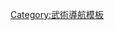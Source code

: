 {{Navbox
| name = 武術
| title = [[武術]]
| state = {{{state|autocollapse}}}
| listclass = hlist
| titlestyle = background:LightPurple
| groupstyle = background-color: LightPurple

| aboveclass = hlist
| above =
* {{link-en|武术列表|List of martial arts}}
* {{link-en|武术历史|History of martial arts}}
* {{link-en|武术时间线|Martial arts timeline}}
* {{link-en|硬与柔 (武术)|Hard and soft (martial arts)}}

| group1 = {{link-en|武术按发源地列表|List_of_martial_arts_by_regional_origin}}
| list1 =
* [[中国武术]]
* [[台灣特有拳種]]
* {{link-en|日本武术|Japanese martial arts}}
* {{link-en|朝鲜武术|Korean martial arts}}
* {{link-en|印度支那武术|Indochinese martial arts}}
* {{link-en|菲律宾武术|Filipino martial arts}}
* {{link-en|印度武术|Indian martial arts}}
* {{link-en|孟加拉武术|Bangladeshi martial arts}}
* {{link-en|俄罗斯武术|Russian martial arts}}
* [[歷史歐洲武術]]
* {{link-en|越南武术|Vietnamese martial arts}}

| group2 = {{link-en|徒手搏斗|Hand-to-hand combat}}
| list2 =
* [[脚法]]
* [[拳法]]
* {{link-en|Grappling hold}}
* {{link-en|Clinch fighting}}
* {{link-en|肘击|Elbow (strike)}}
* {{link-en|Trapping (martial arts)}}
* {{link-en|扫 (武术)|Sweep (martial arts)}}
* {{link-en|投 (武术)|Throw (grappling)}}
* {{link-en|Takedown (grappling)}}
* [[關節技]]
* {{link-en|Chokehold}}
<!--* [[:en:Compression lock]]-->

| group3 = {{link-en|武术武器列表|List of martial arts weapons}}
| list3 =
* [[射箭]]
* [[槍術]]
* [[剑术]]
* [[短兵器]]
* {{link-en|棒法|Stick fighting}}
* {{link-en|刀法|Knife fighting}}

| group4 = 訓練
| list4 =
* [[套路]]
* [[推手]]
* [[坐馬]]
* [[步法]]
* {{link-en|自由对摔 (柔道)|Randori}}
* {{link-en|Punching bag}}
* {{link-en|习练兵器列表|List of practice weapons}}
* {{link-en|Model Mugging}}

| group5 = [[擒拿術]]
| list5 =
* [[巴西柔术]]
* [[摔跤]]
* [[柔道]]
* [[柔術]]
* [[桑搏]]
* [[相撲]]
* [[日耳曼擒拿術]]
* [[中國式摔跤]]
| group6 = [[击打]]
| list6 =
* [[縱鶴拳]]
* [[金鷹拳]]
* [[客家流民拳]]
* [[拳击]]
* [[卡波耶拉]]
* [[空手道]]
* [[踢拳]]
* [[泰拳]]
* [[跆拳道]]

| group7 = 內家
| list7 =
* [[合氣道]]
* [[八卦掌]]
* [[太极拳|太極拳]]
* [[形意拳]]

| group8 = [[自由搏擊]]/{{link-en|格斗运动|Combat sport}}
| list8 =
* [[全接触空手道]]
* [[综合格斗]]
* [[散手]]
* {{link-en|职业拳击运动|professional boxing|职业拳击}}

| group9 = [[自衛]]/[[格斗]]
| list9 =
* [[合氣道]]
* [[以色列近身格鬥術]]
* [[西斯特瑪]]
* [[正当防卫]]
* {{link-en|海军陆战队武术课程|Marine Corps Martial Arts Program}}

| group10 = {{tsl|en|hybrid martial arts||混合武术}}
| list10 =
* [[合氣道 (韓國)]]
* [[截拳道]]
* {{link-en|Chun Kuk Do}}
* {{link-en|Kajukenbo}}

| group11 = 娛樂
| list11 =
* [[武俠]]
* [[武打]]
* [[格鬥遊戲]]
* [[職業摔角]]
* [[武侠片]]（{{link-en|Samurai cinema}}）
* {{link-en|Mock combat}}
<!--
| belowclass = hlist
| below =
{{icon|portal}} '''''[[:en:Portal:Martial arts|The Martial Arts Portal]]'''''-->

}}<noinclude>
{{documentation}}
[[Category:武術導航模板]]
</noinclude>